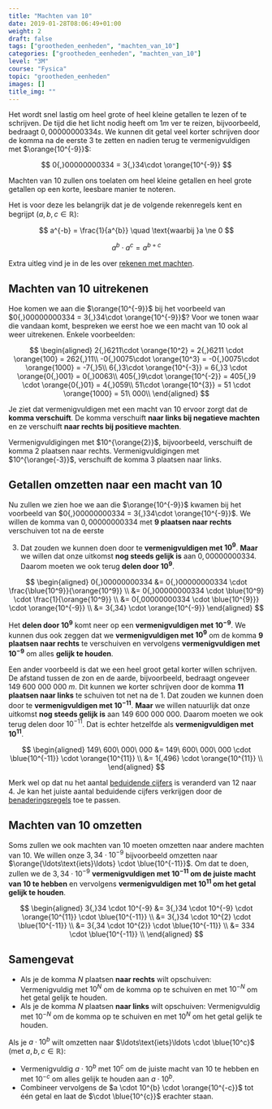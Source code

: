 ```yaml
---
title: "Machten van 10"
date: 2019-01-28T08:06:49+01:00
weight: 2
draft: false
tags: ["grootheden_eenheden", "machten_van_10"]
categories: ["grootheden_eenheden", "machten_van_10"]
level: "3M"
course: "Fysica"
topic: "grootheden_eenheden"
images: []
title_img: ""
---
```


Het wordt snel lastig om heel grote of heel kleine getallen te lezen of te
schrijven.
De tijd die het licht nodig
heeft om $1 \si{ m}$ ver te reizen, bijvoorbeeld, bedraagt $0{,}00000000334 
\si{ s}$. We kunnen dit getal veel korter schrijven door de komma na de eerste
3 te zetten en nadien terug te vermenigvuldigen met $\orange{10^{-9}}$:

$$
0{,}00000000334 = 3{,}34\cdot \orange{10^{-9}}
$$


Machten van 10 zullen ons toelaten om heel kleine getallen en heel grote
getallen op een korte, leesbare manier te noteren.

Het is voor deze les belangrijk dat je de volgende rekenregels kent en begrijpt
($a, b, c \in \mathbb{R}$):


$$
a^{-b} = \frac{1}{a^{b}} \quad \text{waarbij }a \ne 0
$$


$$
a^b \cdot a^c = a^{b+c}
$$


Extra uitleg vind je in de les over [rekenen met
machten](../../wiskunde/rekenen/machten/#producten-van-machten).

## Machten van 10 uitrekenen

Hoe komen we aan die $\orange{10^{-9}}$ bij het voorbeeld van $0{,}00000000334 
= 3{,}34\cdot \orange{10^{-9}}$? Voor we tonen waar die vandaan komt, bespreken
we eerst hoe we een macht van 10 ook al weer uitrekenen. Enkele voorbeelden:

$$
\begin{aligned}
2{,}6211\cdot \orange{10^2} = 2{,}6211 \cdot \orange{100} = 262{,}11\\
 -0{,}0075\cdot \orange{10^3} = -0{,}0075\cdot \orange{1000} = -7{,}5\\
 6{,}3\cdot \orange{10^{-3}} = 6{,}3 \cdot \orange{0{,}001} = 0{,}0063\\
 405{,}9\cdot \orange{10^{-2}} = 405{,}9 \cdot \orange{0{,}01} = 4{,}059\\
 51\cdot \orange{10^{3}} = 51 \cdot \orange{1000} = 51\ 000\\
\end{aligned}
$$

Je ziet dat vermenigvuldigen met een macht van 10
ervoor zorgt dat de **komma verschuift**.
De komma verschuift **naar links bij negatieve machten** en ze verschuift **naar rechts bij positieve machten**.

Vermenigvuldigingen met $10^{\orange{2}}$, bijvoorbeeld, verschuift de komma <Orange>2 plaatsen naar rechts</Orange>.
Vermenigvuldigingen met $10^{\orange{-3}}$, verschuift de komma <Orange>3 plaatsen naar links</Orange>.

## Getallen omzetten naar een macht van 10

Nu zullen we zien hoe we aan die $\orange{10^{-9}}$ kwamen bij het voorbeeld
van $0{,}00000000334 = 3{,}34\cdot \orange{10^{-9}}$.
We willen de komma van $0{,}00000000334$ met
**<Blue>9 plaatsen naar rechts</Blue>** verschuiven tot na de eerste

3. Dat zouden we kunnen doen door te
   **<Blue>vermenigvuldigen met $10^9$</Blue>**.
   **Maar** we willen dat onze uitkomst
   **<Orange>nog steeds gelijk is</Orange>** aan $0{,}00000000334$. Daarom
   moeten we ook terug
   **<Orange>delen door $10^9$</Orange>**.

$$
\begin{aligned}
0{,}00000000334 &= 0{,}00000000334 \cdot \frac{\blue{10^9}}{\orange{10^9}} \\
 &= 0{,}00000000334 \cdot \blue{10^9} \cdot \frac{1}{\orange{10^9}} \\
 &= 0{,00000000334 \cdot \blue{10^{9}}} \cdot \orange{10^{-9}} \\
 &= 3{,34} \cdot \orange{10^{-9}}
\end{aligned}
$$

Het **<Orange>delen door $10^9$</Orange>** komt neer op
een **<Orange>vermenigvuldigen met $10^{-9}$</Orange>**. We kunnen dus ook
zeggen dat we
**<Blue>vermenigvuldigen met $10^9$</Blue>** om de komma
**<Blue>9 plaatsen naar rechts</Blue>** te verschuiven en vervolgens
**<Orange>vermenigvuldigen met $10^{-9}$</Orange>** om alles
**<Orange>gelijk te houden</Orange>**.

Een ander voorbeeld is dat we een heel groot getal korter willen schrijven. De
afstand tussen de zon en de aarde, bijvoorbeeld, bedraagt ongeveer
$149\ 600\ 000\ 000\ \si{m}$. Dit kunnen we korter schrijven door de komma
**<Blue>11 plaatsen naar links</Blue>** te schuiven tot net na de 1.
Dat zouden we kunnen doen door te
**<Blue>vermenigvuldigen met $10^{-11}$</Blue>**. **Maar** we willen
natuurlijk dat onze uitkomst
**<Orange>nog steeds gelijk is</Orange>** aan $149\ 600\ 000\ 000$.
Daarom moeten we ook terug delen door $10^{-11}$. Dat is echter hetzelfde als
**<Orange>vermenigvuldigen met $10^{11}$</Orange>**.

$$
\begin{aligned}
149\ 600\ 000\ 000 &= 149\ 600\ 000\ 000 \cdot \blue{10^{-11}} \cdot \orange{10^{11}} \\
 &= 1{,496} \cdot \orange{10^{11}} \\
\end{aligned}
$$

Merk wel op dat nu het aantal [beduidende cijfers](beduidende_cijfers) is
veranderd van 12 naar 4. Je kan het juiste aantal beduidende cijfers
verkrijgen door de [benaderingsregels](benaderingsregels) toe te passen.

## Machten van 10 omzetten

Soms zullen we ook machten van 10 moeten omzetten naar andere machten van 10.
We willen onze $3{,}34 \cdot 10^{-9}$ bijvoorbeeld omzetten naar
$\orange{\ldots\text{iets}\ldots} \cdot \blue{10^{-11}}$. Om dat te doen,
zullen we de $3{,}34 \cdot 10^{-9}$
**<Blue>vermenigvuldigen met $10^{-11}$ om de juiste macht van 10 te hebben</Blue>**
en vervolgens
**<Orange>vermenigvuldigen met $10^{11}$ om het getal gelijk te houden</Orange>**.

$$
\begin{aligned}
3{,}34 \cdot 10^{-9} &= 3{,}34 \cdot 10^{-9} \cdot \orange{10^{11}} \cdot \blue{10^{-11}} \\
 &= 3{,}34 \cdot 10^{2} \cdot \blue{10^{-11}} \\
 &= 3{,34 \cdot 10^{2}} \cdot \blue{10^{-11}} \\
 &= 334 \cdot \blue{10^{-11}} \\
\end{aligned}
$$

## Samengevat

<Attention title="Omzetten naar macht van 10">

-   Als je de komma $N$ plaatsen **naar rechts** wilt opschuiven:
    Vermenigvuldig met <Blue>$10^{N}$ om de komma op te schuiven</Blue> en met <Orange>$10^{-N}$ om het getal gelijk te houden</Orange>.
-   Als je de komma $N$ plaatsen **naar links** wilt opschuiven:
    Vermenigvuldig met <Blue>$10^{-N}$ om de komma op te schuiven</Blue> en met <Orange>$10^N$ om het getal gelijk te houden</Orange>.

</Attention>

<Attention title="Omzetten van een macht van 10">

Als je $a \cdot 10^b$ wilt omzetten naar $\ldots\text{iets}\ldots \cdot
\blue{10^c}$ <Mute>(met $a, b, c \in \mathbb{R}$)</Mute>:

* Vermenigvuldig $a \cdot 10^b$ met <span class="blue">$10^{c}$ om de juiste
  macht van 10 te hebben</span> en met <span class="orange">$10^{-c}$ om alles
  gelijk te houden</span> aan $a \cdot 10^b$.
* Combineer vervolgens de $a \cdot 10^{b} \cdot \orange{10^{-c}}$ tot één getal
  en laat de $\cdot \blue{10^{c}}$ erachter staan.

</Attention>
